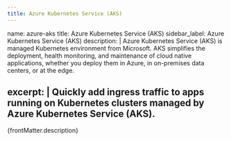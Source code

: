 ```yaml
---
title: Azure Kubernetes Service (AKS)
---
```


name: azure-aks
title: Azure Kubernetes Service (AKS)
sidebar_label: Azure Kubernetes Service (AKS)
description: |
  Azure Kubernetes Service (AKS) is managed Kubernetes environment from Microsoft. AKS simplifies the deployment, health monitoring, and maintenance of cloud native applications, whether you deploy them in Azure, in on-premises data centers, or at the edge.

excerpt: |
  Quickly add ingress traffic to apps running on Kubernetes clusters managed by Azure Kubernetes Service (AKS).
---


<p>{frontMatter.description}</p>

<IntegrationPageList name={frontMatter.name} />
